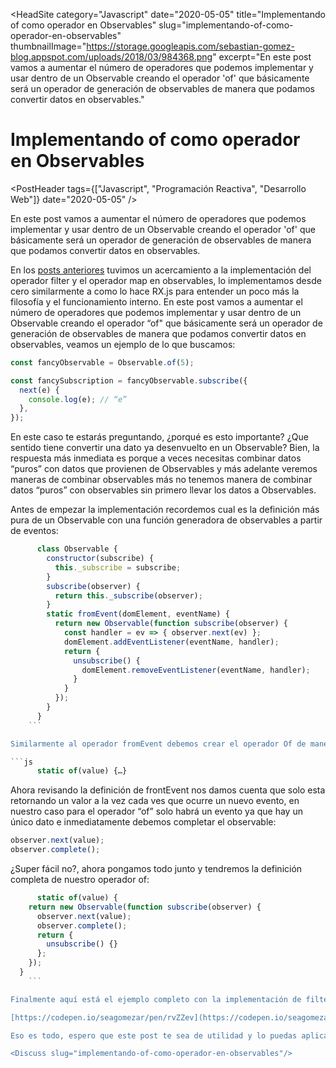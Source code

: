 
<HeadSite
  category="Javascript"
  date="2020-05-05"
  title="Implementando of como operador en Observables"
  slug="implementando-of-como-operador-en-observables"
  thumbnailImage="https://storage.googleapis.com/sebastian-gomez-blog.appspot.com/uploads/2018/03/984368.png"
  excerpt="En este post vamos a aumentar el número de operadores que podemos implementar y usar dentro de un Observable creando el operador 'of' que básicamente será un operador de generación de observables de manera que podamos convertir datos en observables."
></HeadSite>

# Implementando of como operador en Observables

<PostHeader
  tags={["Javascript", "Programación Reactiva", "Desarrollo Web"]}
  date="2020-05-05"
/>

En este post vamos a aumentar el número de operadores que podemos implementar y usar dentro de un Observable creando el operador 'of' que básicamente será un operador de generación de observables de manera que podamos convertir datos en observables.

En los [posts anteriores](https://www.sebastian-gomez.com/implementando-filter-como-operador-en-observables/) tuvimos un acercamiento a la implementación del operador filter y el operador map en observables, lo implementamos desde cero similarmente a como lo hace RX.js para entender un poco más la filosofía y el funcionamiento interno. En este post vamos a aumentar el número de operadores que podemos implementar y usar dentro de un Observable creando el operador “of" que básicamente será un operador de generación de observables de manera que podamos convertir datos en observables, veamos un ejemplo de lo que buscamos:

```js
const fancyObservable = Observable.of(5);

const fancySubscription = fancyObservable.subscribe({
  next(e) {
    console.log(e); // “e”
  },
});
```

En este caso te estarás preguntando, ¿porqué es esto importante? ¿Que sentido tiene convertir una dato ya desenvuelto en un Observable? Bien, la respuesta más inmediata es porque a veces necesitas combinar datos “puros” con datos que provienen de Observables y más adelante veremos maneras de combinar observables más no tenemos manera de combinar datos “puros” con observables sin primero llevar los datos a Observables.

Antes de empezar la implementación recordemos cual es la definición más pura de un Observable con una función generadora de observables a partir de eventos:

````js
      class Observable {
        constructor(subscribe) {
          this._subscribe = subscribe;
        }
        subscribe(observer) {
          return this._subscribe(observer);
        }
        static fromEvent(domElement, eventName) {
          return new Observable(function subscribe(observer) {
            const handler = ev => { observer.next(ev) };
            domElement.addEventListener(eventName, handler);
            return {
              unsubscribe() {
                domElement.removeEventListener(eventName, handler);
              }
            }
          });
        }
      }
    ```

Similarmente al operador fromEvent debemos crear el operador Of de manera estática es decir que esta función va estar ligada al prototipo (prototype) sin importar si existe o no una instancia de un Observable. Diferente a lo que pasaba con las funciones filter y map que definitivamente solo se invocaban si ya tenían un observable instancia.

```js
      static of(value) {…}
````

Ahora revisando la definición de frontEvent nos damos cuenta que solo esta retornando un valor a la vez cada ves que ocurre un nuevo evento, en nuestro caso para el operador “of” solo habrá un evento ya que hay un único dato e inmediatamente debemos completar el observable:

```js
observer.next(value);
observer.complete();
```

¿Super fácil no?, ahora pongamos todo junto y tendremos la definición completa de nuestro operador of:

````js
      static of(value) {
    return new Observable(function subscribe(observer) {
      observer.next(value);
      observer.complete();
      return {
        unsubscribe() {}
      };
    });
  }
    ```

Finalmente aquí está el ejemplo completo con la implementación de filter, map y nuestro nuevo operador of:

[https://codepen.io/seagomezar/pen/rvZZev](https://codepen.io/seagomezar/pen/rvZZev?editors=0011)

Eso es todo, espero que este post te sea de utilidad y lo puedas aplicar a algún proyecto que tengas en mente y que simplemente te haya ayudado a entender la naturaleza de los operadores sobre observables. déjame un comentario si lograste implementarlo, si quieres añadir alguna otra funcionalidad o si tienes alguna duda no dudes en dejarme un comentario en la parte de abajo, recuerda que si te gustó también puedes compartir usando los links a las redes sociales en la parte de abajo.

<Discuss slug="implementando-of-como-operador-en-observables"/>
````

